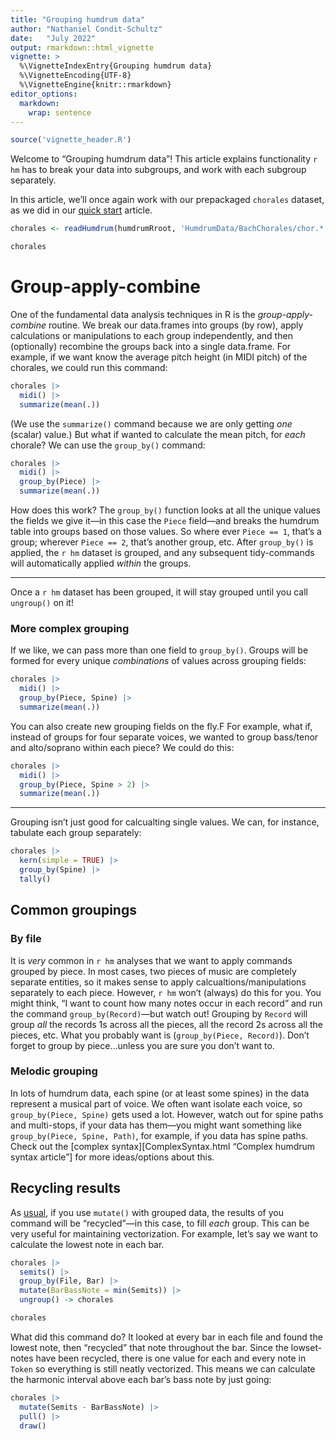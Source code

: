 ```yaml
---
title: "Grouping humdrum data"
author: "Nathaniel Condit-Schultz"
date:   "July 2022"
output: rmarkdown::html_vignette
vignette: >
  %\VignetteIndexEntry{Grouping humdrum data}
  %\VignetteEncoding{UTF-8}
  %\VignetteEngine{knitr::rmarkdown}
editor_options: 
  markdown: 
    wrap: sentence
---
```


```r
source('vignette_header.R')

```

Welcome to "Grouping humdrum data"!
This article explains functionality `r hm` has to break your data into subgroups, and work with each subgroup separately.


In this article, we'll once again work with our prepackaged `chorales` dataset, as we did in our [quick start](GettingStarted.html#quick-start "Getting started with humdrumR article") article.


```r
chorales <- readHumdrum(humdrumRroot, 'HumdrumData/BachChorales/chor.*.krn')

chorales
```




# Group-apply-combine

One of the fundamental data analysis techniques in R is the *group-apply-combine* routine.
We break our data.frames into groups (by row), apply calculations or manipulations to each group independently, and then (optionally) recombine the groups back into a single data.frame.
For example, if we want know the average pitch height (in MIDI pitch) of the chorales, we could run this command:

```r
chorales |>
  midi() |>
  summarize(mean(.))

```

(We use the `summarize()` command because we are only getting *one* (scalar) value.)
But what if wanted to calculate the mean pitch, for *each* chorale?
We can use the `group_by()` command:

```r
chorales |>
  midi() |>
  group_by(Piece) |>
  summarize(mean(.))

```
How does this work?
The `group_by()` function looks at all the unique values the fields we give it---in this case the `Piece` field---and breaks the humdrum table into groups based on those values.
So where ever `Piece == 1`, that's a group; wherever `Piece == 2`, that's another group, etc.
After `group_by()` is applied, the `r hm` dataset is grouped, and any subsequent tidy-commands will automatically applied *within* the groups.

----

Once a `r hm` dataset has been grouped, it will stay grouped until you call `ungroup()` on it!


### More complex grouping

If we like, we can pass more than one field to `group_by()`.
Groups will be formed for every unique *combinations* of values across grouping fields:

```r
chorales |>
  midi() |>
  group_by(Piece, Spine) |>
  summarize(mean(.))

```

You can also create new grouping fields on the fly.F
For example, what if, instead of groups for four separate voices, we wanted to group bass/tenor and alto/soprano within each piece?
We could do this:


```r
chorales |>
  midi() |>
  group_by(Piece, Spine > 2) |>
  summarize(mean(.))

```


----

Grouping isn't just good for calcualting single values.
We can, for instance, tabulate each group separately:

```r
chorales |>
  kern(simple = TRUE) |>
  group_by(Spine) |>
  tally() 

```




## Common groupings

### By file

It is *very* common in `r hm` analyses that we want to apply commands grouped by piece.
In most cases, two pieces of music are completely separate entities, so it makes sense to apply calcualtions/manipulations separately to each piece.
However, `r hm` won't (always) do this for you.
You might think, "I want to count how many notes occur in each record" and run the command `group_by(Record)`---but watch out!
Grouping by `Record` will group *all* the records 1s across all the pieces, all the record 2s across all the pieces, etc.
What you probably want is (`group_by(Piece, Record)`).
Don't forget to group by piece...unless you are sure you don't want to.


### Melodic grouping

In lots of humdrum data, each spine (or at least some spines) in the data represent a musical part of voice.
We often want isolate each voice, so `group_by(Piece, Spine)` gets used a lot.
However, watch out for spine paths and multi-stops, if your data has them---you might want something like `group_by(Piece, Spine, Path)`, for example, if you data has spine paths.
Check out the [complex syntax][ComplexSyntax.html "Complex humdrum syntax article"] for more ideas/options about this.




## Recycling results


As [usual](DataFields.html#tidyverse-style "Data fields article, tidyverse style section"), if you use `mutate()` with grouped data, the results of you command will be "recycled"---in this case, to fill *each* group.
This can be very useful for maintaining vectorization.
For example, let's say we want to calculate the lowest note in each bar.



```r

chorales |>
  semits() |>
  group_by(File, Bar) |>
  mutate(BarBassNote = min(Semits)) |>
  ungroup() -> chorales

chorales

```



What did this command do?
It looked at every bar in each file and found the lowest note, then "recycled" that note throughout the bar.
Since the lowset-notes have been recycled, there is one value for each and every note in `Token` so everything is still neatly vectorized.
This means we can calculate the harmonic interval above each bar's bass note by just going:

```r

chorales |>
  mutate(Semits - BarBassNote) |>
  pull() |>
  draw()

```

